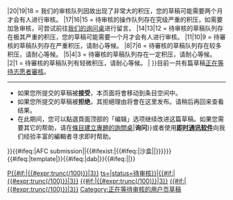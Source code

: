 {{ombox
| type  = notice
| image =[[Image:AFC-Logo.svg|center|75px]]
| style = background-color: #f3eba3;
| class = afc-submission afc-submission-pending
| text  = <span style="font-size: 115%">'''您所提交的草稿正在等待有经验的志愿者審核。'''</span>
{{#switch:{{#expr:{{PAGESINCATEGORY:正在等待審核的草稿|PAGES}}/3 round 0}}
|20|19|18 = 我们的审核队列因故出现了非常大的积压，您的草稿可能需要两个月才会有人进行审核。
|17|16|15 = 待审核的操作队列存在究级严重的积压，如需要加急审核，可尝试前往[[WP:AFCHD|我们的询问桌]]进行留言。
|14|13|12 = 待审核的草稿队列存在极其严重的积压，您的草稿可能需要一个月才会有人进行审核。
|11|10|9 = 待審核的草稿队列存在严重积压，请耐心等候。
|8|7|6 = 待審核的草稿队列存在较多积压，请耐心等候。
|5|4|3 = 待審核的草稿队列存在一定积压，请耐心等候。
|2|1 = 待審核的草稿队列有轻微积压，请耐心等候。
|
}}目前一共有{{PAGESINCATEGORY:正在等待審核的草稿|PAGES}}篇草稿[[:Category:正在等待審核的草稿|正在等待志愿者審核]]。
----
* 如果您所提交的草稿被'''接受'''，本页面将會移动到条目空间中。<br />
* 如果您所提交的草稿被'''拒绝'''，其拒絕理由将會在这里发布。请稍后再回来查看结果。<br/>
* 在此期间，您可以點選頁面顶部的「编辑」选项继续改进这篇草稿。如果您需要其它的帮助，请在[[WikiProject:建立條目/詢問桌|條目建立專題的詢問桌]]{{fullurl2|WikiProject:建立條目/詢問桌|action=edit|section=new|nosummary=1|preload=Template:AFC_submission/pending/preload&preloadparams[]={{FULLPAGENAMEE}}&preloadparams[]={{#time:Y年Fj日}}|'''询问'''}}或者使用'''[[Wikipedia:維基百科的社群討論#即時通訊|即时通讯软件]]'''向我们经验丰富的編輯者寻求即时帮助。<br />
<!--  <small>请注意，以下的工具栏仅用于帮助编辑或提交您的文章 - 不是要求您检查您提交的草稿。</small>-->
{{AFC submission/helptools}}
{{AFC submission/tools
 |submit={{{submit|}}}
 |author={{{author|}}}
 |user={{{user|}}}
}}
}}{{#ifeq:{{BASEPAGENAME}}|AFC submission||{{NOINDEX}}[[Category:正在等待審核的草稿|P{{#if:{{{submit|}}}|{{#expr:trunc({{{submit}}}/100)}}|3}}]][[Category:{{AfC age category|ts={{{submit|}}}|status=待审核}}|{{#if:{{{submit|}}}|{{#expr:trunc({{{submit}}}/100)}}|3}}]]{{#ifexist:{{SUBPAGENAME}}|{{#ifeq:{{lc:{{SUBPAGENAME}}}}|沙盒||[[Category:存在同名条目的条目建立草稿|{{SUBPAGENAME}}]]}}}}}}{{#ifeq:{{{type|}}}|template|[[Category:正在等待审核的模版和消歧义草稿|{{#if:{{{submit|}}}|{{#expr:trunc({{{submit}}}/100)}}|3}}]]}}{{#ifeq:{{{type|}}}|dab|[[Category:正在等待审核的模板和消歧义草稿|{{#if:{{{submit|}}}|{{#expr:trunc({{{submit}}}/100)}}|3}}]]}}{{#ifeq:{{NAMESPACE}}|{{ns:2}}|[[Category:正在等待审核的用户页草稿]]}}<noinclude>
{{documentation|Template:AFC_submission/doc}} 
</noinclude>